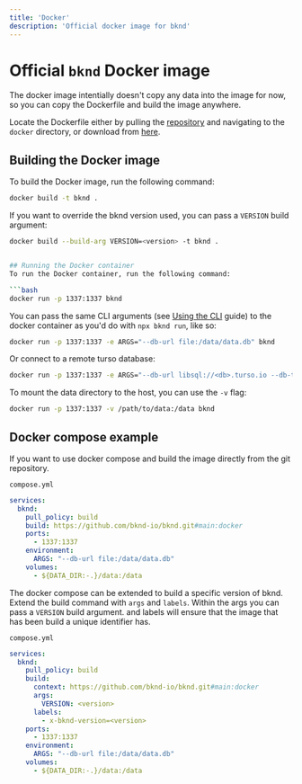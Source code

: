```yaml
---
title: 'Docker'
description: 'Official docker image for bknd'
---
```


# Official `bknd` Docker image
The docker image intentially doesn't copy any data into the image for now, so you can copy the Dockerfile and build the image anywhere.

Locate the Dockerfile either by pulling the [repository](https://github.com/bknd-io/bknd) and navigating to the `docker` directory, or download from [here](https://github.com/bknd-io/bknd/blob/main/docker/Dockerfile).

## Building the Docker image
To build the Docker image, run the following command:

```bash
docker build -t bknd .
```

If you want to override the bknd version used, you can pass a `VERSION` build argument:
```bash
docker build --build-arg VERSION=<version> -t bknd .
````

```bash

## Running the Docker container
To run the Docker container, run the following command:

```bash
docker run -p 1337:1337 bknd
```

You can pass the same CLI arguments (see [Using the CLI](https://docs.bknd.io/cli) guide) to the docker container as you'd do with `npx bknd run`, like so:

```bash
docker run -p 1337:1337 -e ARGS="--db-url file:/data/data.db" bknd
```
Or connect to a remote turso database:
```bash
docker run -p 1337:1337 -e ARGS="--db-url libsql://<db>.turso.io --db-token <token>" bknd
```

To mount the data directory to the host, you can use the `-v` flag:
```bash
docker run -p 1337:1337 -v /path/to/data:/data bknd
```

## Docker compose example

If you want to use docker compose and build the image directly from the git repository.

`compose.yml`
```yaml
services:
  bknd:
    pull_policy: build
    build: https://github.com/bknd-io/bknd.git#main:docker
    ports:
      - 1337:1337
    environment:
      ARGS: "--db-url file:/data/data.db"
    volumes:
      - ${DATA_DIR:-.}/data:/data
```

The docker compose can be extended to build a specific version of bknd.
Extend the build command with `args` and `labels`.
Within the args you can pass a `VERSION` build argument.
and labels will ensure that the image that has been build a unique identifier has.

`compose.yml`
```yaml
services:
  bknd:
    pull_policy: build
    build:
      context: https://github.com/bknd-io/bknd.git#main:docker
      args:
        VERSION: <version>
      labels:
        - x-bknd-version=<version>
    ports:
      - 1337:1337
    environment:
      ARGS: "--db-url file:/data/data.db"
    volumes:
      - ${DATA_DIR:-.}/data:/data
```
